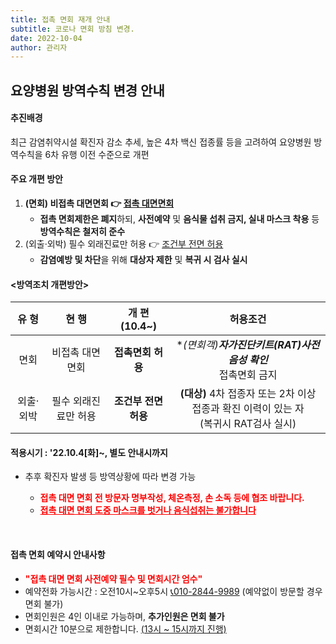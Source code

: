 ```yaml
---
title: 접촉 면회 재개 안내
subtitle: 코로나 면회 방침 변경.
date: 2022-10-04
author: 관리자
---
```

## 요양병원 방역수칙 변경 안내

#### 추진배경
최근 감염취약시설 확진자 감소 추세, 높은 4차 백신 접종률 등을 고려하여 요양병원 방역수칙을 6차 유행 이전 수준으로 개편 <br/>

#### 주요 개편 방안
1. **(면회) 비접촉 대면면회 👉 <u>접촉 대면면회</u>**
   * **접촉 면회제한은 폐지**하되, **사전예약** 및 **음식물 섭취 금지, 실내 마스크 착용** 등 **방역수칙은 철저히 준수**
2. (외출·외박) 필수 외래진료만 허용 👉 <u>조건부 전면 허용</u>
   * **감염예방 및 차단**을 위해 **대상자 제한** 및 **복귀 시 검사 실시**


#### <방역조치 개편방안><br/>

|   유 형    | 현 행 | 개 편(10.4~) |   허용조건    |
| :---------: |:-------------:| :-----:|:-----:|
| 면회      |비접촉 대면 면회      | **접촉면회 허용**<br/>   | **(면회객)**자가진단키트(RAT)사전 음성 확인**<br/>* 접촉면회 금지 |
| 외출·외박|필수 외래진료만 허용      |**조건부 전면 허용** |**(대상)**  4차 접종자 또는 2차 이상 접종과 확진 이력이 있는 자 <br/>(복귀시 RAT검사 실시)|
#### 적용시기 : '22.10.4[화]~, 별도 안내시까지
* 추후 확진자 발생 등 방역상황에 따라 변경 가능

  * **<span style="color:red">접촉 대면 면회 전 방문자 명부작성, 체온측정, 손 소독 등에 협조 바랍니다.</span>**
  * **<span style="color:red"><u>접촉 대면 면회 도중 마스크를 벗거나 음식섭취는 불가합니다</u></span>**

<br/>

 #### 접촉 면회 예약시 안내사항
- **<span style="color:red">"접촉 대면 면회 사전예약 필수 및 면회시간 엄수"</span>**
- 예약전화 가능시간 : 오전10시~오후5시 [📞010-2844-9989](tel:010-2844-9989)
(예약없이 방문할 경우 면회 불가)
- 면회인원은 4인 이내로 가능하며, **추가인원은 면회 불가**
- 면회시간 10분으로 제한합니다. <u>(13시 ~ 15시까지 진행)</u>


